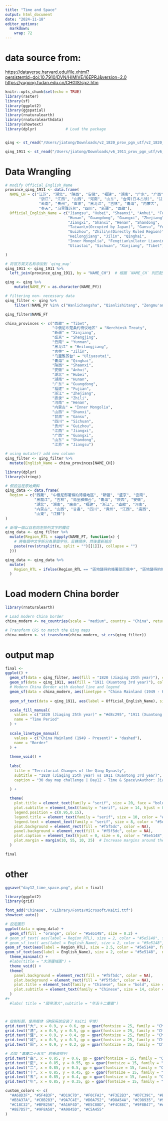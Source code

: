 ```yaml
---
title: "Time and Space"
output: html_document
date: "2024-11-18"
editor_options: 
  markdown: 
    wrap: 72
---
```


# data source from: 

<https://dataverse.harvard.edu/file.xhtml?persistentId=doi:10.7910/DVN/HIMIVE/I6EPRJ&version=2.0> <https://yugong.fudan.edu.cn/CHGIS/sjxz.htm>

```r
knitr::opts_chunk$set(echo = TRUE)
library(raster)
library(sf)
library(ggplot2)
library(ggspatial)
library(rnaturalearth)
library(rnaturalearthdata)
library(showtext)
library(dplyr)             # Load the package


qing <- st_read("/Users/jiatong/Downloads/v2_1820_prov_pgn_utf/v2_1820_prov_pgn_utf.shp", options = "ENCODING=UTF-8")

qing_1911 <- st_read("/Users/jiatong/Downloads/v6_1911_prov_pgn_utf/v6_1911_prov_pgn_utf.shp", options = "ENCODING=UTF-8") %>% st_transform(4326)

```

# Data Wrangling

```r


# modify Official_English_Name 
province_qing_1911 <- data.frame(
  NAME_CH = c("江苏", "湖北", "陕西", "安徽", "福建", "湖南", "广东", "广西", 
               "浙江", "江西", "山西", "河南", "山东", "台湾(日本占领)", "甘肃", 
               "云南", "贵州", "直隶", "黑龙江", "吉林", "青海", "内蒙古", 
               "奉天", "乌里雅苏台", "四川", "新疆", "西藏"),
  Official_English_Name = c("Jiangsu", "Hubei", "Shaanxi", "Anhui", "Fujian", 
                            "Hunan", "Guangdong", "Guangxi", "Zhejiang", 
                            "Jiangxi", "Shanxi", "Henan", "Shandong", 
                            "Taiwan\n(Occupied by Japan)", "Gansu", "Yunnan", 
                            "Guizhou", "Zhili\n(Directly Ruled Region)", 
                            "Heilongjiang", "Jilin", "Qinghai", 
                            "Inner Mongolia", "Fengtian\n(later Liaoning)", 
                            "Uliastai", "Sichuan", "Xinjiang", "Tibet")

)

# 将官方英文名称添加到 `qing_map`
qing_1911 <- qing_1911 %>%
  left_join(province_qing_1911, by = "NAME_CH")  # 根据 `NAME_CH` 列匹配英文名

qing <- qing %>%
    mutate(NAME_PY = as.character(NAME_PY))

# filtering non- necessary data
qing_filter <- qing %>%
    filter(!NAME_PY %in% c("Wanlichangsha", "Qianlishitang", "Zengmu'ansha", "Dongsha", "Zhongsha")) %>% st_transform(4326)

qing_filter$NAME_FT
```

```r

china_provinces <- c("西藏" = "Tibet", 
                     "中俄尼布楚条约待议地区" = "Nerchinsk Treaty", 
                     "新疆" = "Xinjiang", 
                     "盛京" = "Shengjing", 
                     "云南" = "Yunnan", 
                     "黑龙江" = "Heilongjiang", 
                     "吉林" = "Jilin", 
                     "乌里雅苏台" = "Uliyasutai", 
                     "青海" = "Qinghai", 
                     "陕西" = "Shaanxi", 
                     "安徽" = "Anhui", 
                     "湖北" = "Hubei", 
                     "湖南" = "Hunan", 
                     "广东" = "Guangdong", 
                     "福建" = "Fujian", 
                     "浙江" = "Zhejiang", 
                     "直隶" = "Zhili", 
                     "河南" = "Henan", 
                     "内蒙古" = "Inner Mongolia", 
                     "山西" = "Shanxi", 
                     "甘肃" = "Gansu", 
                     "四川" = "Sichuan", 
                     "贵州" = "Guizhou", 
                     "江西" = "Jiangxi", 
                     "广西" = "Guangxi", 
                     "山东" = "Shandong", 
                     "江苏" = "Jiangsu")

# using mutate() add new column
qing_filter <- qing_filter %>%
  mutate(English_Name = china_provinces[NAME_CH])


```

```r
library(dplyr)
library(stringi)

# 假設這是原始資料
qing_data <- data.frame(
  Region = c("西藏", "中俄尼部署條約待議地區", "新疆", "盛京", "雲南", 
             "黑龍江", "吉林", "烏里雅蘇台", "青海", "陝西", "安徽", 
             "湖北", "湖南", "廣東", "福建", "浙江", "直隸", "河南", 
             "内蒙古", "山西", "甘肅", "四川", "貴州", "江西", "廣西", 
             "山東", "江蘇")
)

# 新增一個以自右向左排列文字的欄位
qing_data <- qing_filter %>%
  mutate(Region_RTL = sapply(NAME_FT, function(x) {
    # 將每個中文字拆分為單個字符，反轉順序，然後重新組合
    paste(rev(strsplit(x, split = "")[[1]]), collapse = "")
  }))

qing_data <- qing_data %>%
  mutate(
    Region_RTL = ifelse(Region_RTL == "區地議待約條署部尼俄中", "區地議待約條署部尼", Region_RTL)
  )

```

# Load modern China border

```r
library(rnaturalearth)

# Load modern China border
china_modern <- ne_countries(scale = "medium", country = "China", returnclass = "sf")

# Transform CRS to match the Qing maps
china_modern <- st_transform(china_modern, st_crs(qing_filter))

```

# output map

```r
final <- 
ggplot() +
  geom_sf(data = qing_filter, aes(fill = "1820 (Jiaqing 25th year)"), color = NA, alpha = 0.8, size = 0.2) +
  geom_sf(data = qing_1911, aes(fill = "1911 (Xuantong 3rd year)"), color = NA, alpha = 0.3, size = 0.2) +
  # Modern China Border with dashed line and legend
  geom_sf(data = china_modern, aes(linetype = "China Mainland (1949 - Present)"), fill = NA, color = "grey30", size = 0.6) +
  
  geom_sf_text(data = qing_1911, aes(label = Official_English_Name), size = 1.8, color = "#5e5148",  nudge_y = -0.2) +

  scale_fill_manual(
    values = c("1820 (Jiaqing 25th year)" = "#d8c295", "1911 (Xuantong 3rd year)" = "#7d5a50"),
    name = "Time Period"
  ) +
  
  scale_linetype_manual(
    values = c("China Mainland (1949 - Present)" = "dashed"),
    name = "Border"
  ) +
  
  theme_void() +
  
  labs(
    title = "Territorial Changes of the Qing Dynasty",
    subtitle = "1820 (Jiaqing 25th year) vs 1911 (Xuantong 3rd year)",
    caption = "30 day map challenge | Day12 - Time & Space\nAuthor: Jiatong Su\nData Source: China Historical Geographic Information System, CHGIS"

  ) +
  
  theme(
    plot.title = element_text(family = "serif", size = 20, face = "bold", hjust = 0.5, color = "#5e5148"),
    plot.subtitle = element_text(family = "serif", size = 14, hjust = 0.5, color = "#5e5148"),
    legend.position = c(0.95,0.15),
    legend.title = element_text(family = "serif", size = 10, color = "#5e5148"),
    legend.text = element_text(family = "serif", size = 8, color = "#5e5148"),
    plot.background = element_rect(fill = "#f5f5dc", color = NA),
    panel.background = element_rect(fill = "#f5f5dc", color = NA),
    plot.caption = element_text(hjust = 0, size = 6, color = "#5e5148", family = "serif"),
    plot.margin = margin(10, 55, 10, 25)  # Increase margins around the plot (top, right, bottom, left)
  )

final
```

# other
```r
ggsave("day12_time_space.png", plot = final)
```

```r

library(ggplot2)
library(grid)

font_add("Chinese", "/Library/Fonts/Microsoft/Kaiti.ttf")
showtext_auto()

# 設定圖形
ggplot(data = qing_data) +
  geom_sf(fill = "orange", color = "#5e5148", size = 0.2) +
# geom_sf_text( aes(label = Region_RTL), size = 2, color = "#5e5148", family = "Chinese") + # 添加标签
# geom_sf_text( aes(label = English_Name), size = 2, color = "#5e5148", family = "Cinzel") + # 添加标签
geom_sf_text(aes(label = Region_RTL), size = 2.5, color = "#5e5148", family = "Chinese", nudge_y = 0.5) + 
geom_sf_text(aes(label = English_Name), size = 2, color = "#5e5148",  nudge_y = -0.5) +
  theme_minimal() +
  #labs(title = "大清彊域圖") +
  theme_void() + 
  theme(
    panel.background = element_rect(fill = "#f5f5dc", color = NA),
    plot.background = element_rect(fill = "#f5f5dc", color = NA),
    plot.title = element_text(family = "Chinese", face = "bold", size = 20, color = "#5e5148"),
    plot.subtitle = element_text(family = "Chinese", size = 14, color = "#5e5148")
  ) 
#+
  #labs( title = "國帝清大",subtitle = "年五十二慶嘉")



# 绘制标题，使用楷体（确保系统安装了 Kaiti 字体）
grid.text("大", x = 0.9, y = 0.6, gp = gpar(fontsize = 25, family = "Chinese"))
grid.text("清", x = 0.9, y = 0.5, gp = gpar(fontsize = 25, family = "Chinese"))
grid.text("彊", x = 0.9, y = 0.4, gp = gpar(fontsize = 25, family = "Chinese"))
grid.text("域", x = 0.9, y = 0.3, gp = gpar(fontsize = 25, family = "Chinese"))
grid.text("圖", x = 0.9, y = 0.2, gp = gpar(fontsize = 25, family = "Chinese"))

# 添加 "嘉慶二十五年" 的垂直排列
grid.text("嘉", x = 0.85, y = 0.6, gp = gpar(fontsize = 15, family = "Chinese"))
grid.text("慶", x = 0.85, y = 0.55, gp = gpar(fontsize = 15, family = "Chinese"))
grid.text("二", x = 0.85, y = 0.5, gp = gpar(fontsize = 15, family = "Chinese"))
grid.text("十", x = 0.85, y = 0.45, gp = gpar(fontsize = 15, family = "Chinese"))
grid.text("五", x = 0.85, y = 0.4, gp = gpar(fontsize = 15, family = "Chinese"))
grid.text("年", x = 0.85, y = 0.35, gp = gpar(fontsize = 15, family = "Chinese"))

```

```r
custom_colors <- c(
  "#A68D3F", "#5F4B3F", "#D19C7D", "#F0CFA2", "#F3E2B3", "#D7C39C", "#B89C68", "#A57B3B",
  "#B3A37A", "#C0B283", "#9A7C4E", "#D0A752", "#D8A54A", "#C98935", "#9A7637", "#F0C972", 
  "#C18C32", "#BFB256", "#A16F4D", "#E5C88D", "#F4C88C", "#9F8B47", "#A88D72", "#BB9B58", 
  "#8E7D57", "#9F8A58", "#A9845D", "#C5A455"
)
```
